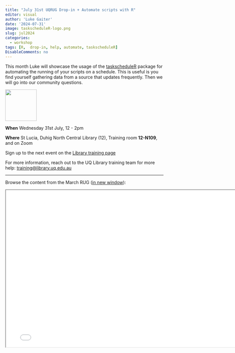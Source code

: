 ```yaml
---
title: "July 31st UQRUG Drop-in + Automate scripts with R"
editor: visual
author: 'Luke Gaiter'
date: '2024-07-31'
image: taskscheduleR-logo.png
slug: jul2024
categories:
  - workshop
tags: [R,  drop-in, help, automate, taskscheduleR]
DisableComments: no
---
```


This month Luke will showcase the usage of the [taskscheduleR](https://www.rdocumentation.org/packages/taskscheduleR/versions/1.8) package for automating the running of your scripts on a schedule. This is useful is you find yourself gathering data from a source that updates frequently. Then we will go into our community questions.

<p float="left">

<img src="https://uqrug.netlify.app/uqrug.png" height="100" style="margin-right:-0.2em;"/>

</p>

**When** Wednesday 31st July, 12 - 2pm

**Where** St Lucia, Duhig North Central Library (12), Training room **12-N109**, and on Zoom

Sign up to the next event on the [Library training page](https://studenthub.uq.edu.au/students/events/detail/5076221)

For more information, reach out to the UQ Library training team for more help: <a href="javascript:void(0);" onclick="copyEvent('copy')" id="copy" title="Click to copy email address">training\@library.uq.edu.au</a>

------------------------------------------------------------------------

Browse the content from the March RUG (<a href="/presentations/24-03-visdat/visdat_overview.html" target="_blank">in new window</a>):

<iframe width="780" height="500" src="/presentations/24-03-visdat/visdat_overview.html" title="visdat Presentation">

</iframe>

